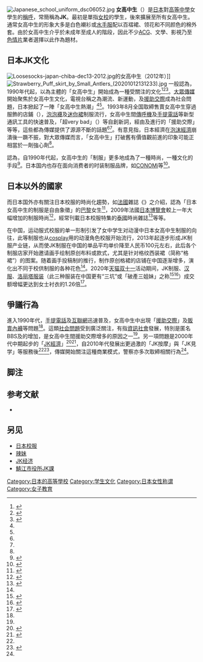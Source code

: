{{Expand Japanese}}
{{noteTA
|1=zh-hk:领花;zh-tw:領結;
|2=zh-hk:傳呼機;zh-tw:呼叫器;
|3=zh-hk:手提電話;zh-tw:行動電話;
|4=zh-cn:洛丽塔;zh-tw:蘿莉塔;
}}
[[File:Japanese_school_uniform_dsc06052.jpg|right]]
'''女高中生'''（{{jpn|j=女子高生|kn=じょしこうせい|rm=joshi kōsei}}）是[[日本|日本]]對[[高等中學|高等中學]]女學生的[[稱呼|稱呼]]，常簡稱為'''JK'''。最初是單指[[單性別教育|女校]]的學生，後來擴展至所有女高中生。通常女高中生的形象大多是白色襯衫或[[水手服|水手服]]配以百褶裙、领花和不同颜色的棉外套。由於女高中生介乎於未成年至成人的階段，因此不少[[ACG|ACG]]、文學、影視乃至[[色情片|色情片]]業者選擇以此作為題材。

== 日本JK文化 ==
[[File:Loosesocks-japan-chiba-dec13-2012.jpg|thumb]]的女高中生（2012年）]]
[[File:Strawberry_Puff_skirt_by_Small_Antlers_(20201012131233).jpg|thumb]]
一般認為，1990年代起，以{{lj|後團塊青年|ポスト団塊ジュニア}}為主體的「女高中生」開始成為一種受關注的文化<ref name=sato>{{Cite journal |author = {{lang|ja|佐藤(佐久間) りか}} |date = 2002-04 |script-title =ja: 「ギャル系」が意味するもの : <女子高生>をめぐるメディア環境と思春期女子のセルフイメージについて |journal = 国立女性教育会館研究紀要 |volume = 6 |page = 45-57 |publisher = 独立行政法人国立女性教育会館 |id={{NAID|110000040003}}|url = http://id.nii.ac.jp/1243/00016826/ |accessdate = 2016-08-23}}</ref><ref>{{Cite web |author=本郷保長 |date=2016-09-07 |url=http://www.en-soph.org/archives/48394967.html |script-title=ja:女子高生ブームをいまだに直視できない |publisher=En-Soph |accessdate=2016-09-08 |archive-date=2016-11-21 |archive-url=https://web.archive.org/web/20161121191012/http://www.en-soph.org/archives/48394967.html |dead-url=no }}</ref><ref name=tv1>{{Cite web |author= |date=2015-04-01 |url=http://www.homemate-research-tv-station.com/useful/12379_facil_082/ |script-title=ja:テレビ局／ホームメイト・リサーチ テレビから生まれた流行 1980年代～1990年代 |publisher={{lang|ja|施設検索 ホームメイトリサーチ}} |accessdate=2016-09-08 |archive-date=2017-03-22 |archive-url=https://web.archive.org/web/20170322152223/http://www.homemate-research-tv-station.com/useful/12379_facil_082/ |dead-url=no }}</ref>。[[大眾傳媒|大眾傳媒]]開始聚焦於女高中生文化，電視台稱之為潮流、新運動，{{lj|燈籠褲水手服|ブルセラ}}及[[援助交際|援助交際]]成為社会問題，日本掀起了一陣「女高中生熱潮」<ref name=sato/><ref name=tv1/>。1993年8月全国取締售賣女高中生穿過服飾的店鋪（{{lang|ja|ブルセラショップ}}），[[泡泡襪|泡泡襪]]及[[迷你裙|迷你裙]]制服流行，女高中生間[[傳呼機|傳呼機]]及[[手提電話|手提電話]]等新型通訊工具的快速普及，「超very bad」（{{lang|ja|チョベリバ}}）等自創新詞，經由{{lj|電話俱樂部|テレクラ}}及{{lj|Two-Shot Dial|ツーショットダイヤル|男性付費電話}}進行的「援助交際」等等，這些都為傳媒提供了源源不斷的話題<ref name=sato/><ref name=tv1/>。有意見指，日本經濟在[[泡沫經濟|泡沫經濟]]崩潰後一蹶不振，對大眾傳媒而言，「女高中生」打破舊有價值觀前進的印象可能正相當於一劑強心劑<ref name=sato/>。

{{lj|櫻井孝昌}}認為，自1990年代起，女高中生的「制服」更多地成為了一種時尚，一種文化的手段<ref>{{Harvnb|櫻井孝昌|2009|p=33}}</ref>。日本国内也存在面向消费者的时装制服品牌，如[[CONOMi|CONOMi]]等<ref name="yicai">{{cite web|author=王一越; 许诗雨|url=https://www.yicai.com/news/100695018.html|title=从校服到时装，JK制服的中国进化史|publisher=[[第一财经|第一财经]]|date=2020-07-10|accessdate=2020-11-18|archive-date=2021-02-04|archive-url=https://web.archive.org/web/20210204065846/https://www.yicai.com/news/100695018.html|dead-url=no}}</ref>。

==日本以外的國家==
而日本国外亦有關注日本校服的時尚化趨勢，如[[法國|法國]]雜誌《{{lj|Japan LifeStyle}}》之介紹，認為「日本女高中生的制服是自由象徵」的[[巴黎|巴黎]]女生<ref>{{Harvnb|櫻井孝昌|2009|p=30}}</ref>，2009年法國[[日本博覽會|日本博覽會]]較上一年大幅增加的制服時尚<ref>{{Harvnb|櫻井孝昌|2009|p=160}}</ref>，經常刊載日本校服特集的[[泰國|泰國]]時尚雜誌<ref>{{Harvnb|櫻井孝昌|2009|p=48}}</ref>等等。

在中国，运动服式校服的单一形制引发了女中学生对动漫中日本女高中生制服的向往，此等制服也从[[cosplay|cosplay]]用的动漫角色校服开始流行，2013年起逐步形成JK制服产业链，从而使JK制服在中国的单品平均单价降至人民币100元左右，此后各个制服店家开始邀请画手绘制原创布料或款式，尤其是针对格纹西装裙（简称“格裙”）的图案。随着画手投稿制的推行，制作原创格裙的店铺在中国逐渐增多，演化出不同于校供制服的各种花色<ref name="yicai"/>。2020年[[天猫|天猫]][[双十一|双十一]]活动期间，JK制服、[[汉服|汉服]]、[[萝莉塔风尚|洛丽塔服装]]（此三种服装在中国更有“三坑”或「破產三姐妹」之称<ref>{{cite web|author=程璐洋|url=http://www.eeo.com.cn/2021/0206/465874.shtml|title=你对“三坑”少女的力量一无所知|work=[[经济观察报|经济观察报]]|date=2021-02-06|quote=所谓“三坑”，是指JK（日本女高中生）制服、Lolita裙、和古风汉服这三种特别服装|accessdate=2021-03-28|archive-date=2021-02-22|archive-url=https://web.archive.org/web/20210222073011/http://www.eeo.com.cn/2021/0206/465874.shtml|dead-url=no}}</ref><ref>{{cite web|author=朱华娇|url=https://hlj.rednet.cn/content/2021/03/23/9118536.html|title=JK女孩菜市场走秀，莫让商业资本“异化”小众文化|publisher=红网-红辣椒评论|date=2021-03-23|quote=大家口中的“三坑”（JK、汉服、Lolita）也正在成为未来服装消费趋势|accessdate=2021-03-28|archive-date=2021-05-06|archive-url=https://web.archive.org/web/20210506045904/https://hlj.rednet.cn/content/2021/03/23/9118536.html}}</ref>）成交额增幅更达到女士衬衣的1.26倍<ref>{{cite news|url=http://caijing.chinadaily.com.cn/a/202011/14/WS5faf95c4a3101e7ce972f8ed.html|title=被1688救活的武汉校服工厂：转型做JK制服，订单增长300%|publisher=[[中国日报|中国日报]]|date=2020-11-14|accessdate=2020-11-18|archive-date=2021-05-04|archive-url=https://web.archive.org/web/20210504115717/http://caijing.chinadaily.com.cn/a/202011/14/WS5faf95c4a3101e7ce972f8ed.html}}</ref>。

== 爭議行為 ==
進入1990年代，[[手提電話|手提電話]]及[[互聯網|互聯網]]迅速普及，女高中生中出現「[[援助交際|援助交際]]」及[[原味內褲|販賣內褲]]等問題<ref name=sato/>。這類[[社会問題|社会問題]]受到廣泛關注，有指[[資訊社會|資訊社會]]發展，特別是匿名BBS及{{lj|約會網站|出会い系サイト}}的增加，是女高中生間援助交際增多的原因之一<ref name=sato/>。另一項問題是2000年代中期起步的「[[JK經濟|JK經濟]]」<ref name="sankei-131207">{{Cite news|script-title=ja:今度は「ＪＫ撮影会」摘発 個室でわいせつポーズ リフレにお散歩…業態変えいたちごっこのＪＫビジネス|newspaper={{lang|ja|産経新聞}}|date=2013-12-07|url=}}</ref><ref name="hochi-131225">{{Cite news|script-title=ja:JKビジネスVS警察!続く“イタチごっこ”…舞台は秋葉原から新宿、池袋、渋谷に拡大|newspaper={{lang|ja|スポーツ報知}}|date=2013-12-25|url=}}</ref>，自2010年代發展出更過激的「JK按摩」與「JK見学」等服務後<ref name="sankei-131207"/><ref name=sankei2>{{Cite news|script-title=ja:現役女子高生がマッサージ、ハグ…“オタクの聖地”に増殖中の「リフレ」って何だ？|newspaper={{lang|ja|産経新聞}}|date=2012-11-23|url=}}</ref>，傳媒開始關注這種商業模式，警察亦多次取締相關行為<ref name=sankei2/>。

== 脚注 ==
{{Reflist}}

==参考文献==
*{{Cite book|author=櫻井孝昌|script-title=ja:世界カワイイ革命 なぜ彼女たちは「日本人になりたい」と叫ぶのか|series={{lj|PHP新書}}|date=2009-11-30|isbn=9784569775357| ref=harv}}

==另见==
* [[日本校服|日本校服]]
* [[辣妹|辣妹]]
* [[JK经济|JK经济]]
* [[鯖江市役所JK課|鯖江市役所JK課]]

{{DEFAULTSORT:joshi kōsei}}
[[Category:日本的高等學校|Category:日本的高等學校]]
[[Category:学生文化|Category:学生文化]]
[[Category:日本女性称谓|Category:日本女性称谓]]
[[Category:女子教育|Category:女子教育]]
